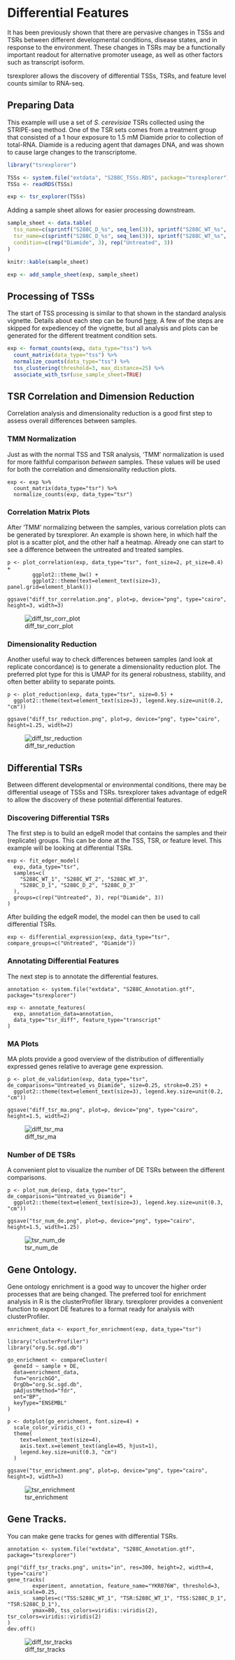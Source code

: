 
# Differential Features

It has been previously shown that there are pervasive changes in TSSs and TSRs between
different developmental conditions, disease states, and in response to the environment.
These changes in TSRs may be a functionally important readout for alternative promoter useage,
as well as other factors such as transcript isoform.

tsrexplorer allows the discovery of differential TSSs, TSRs, and feature level counts similar to RNA-seq.

## Preparing Data

This example will use a set of *S. cerevisiae* TSRs collected using the STRIPE-seq method.
One of the TSR sets comes from a treatment group that consisted of
a 1 hour exposure to 1.5 mM Diamide prior to collection of total-RNA.
Diamide is a reducing agent that damages DNA, and was shown to cause large changes to the transcriptome.

```r
library("tsrexplorer")

TSSs <- system.file("extdata", "S288C_TSSs.RDS", package="tsrexplorer")
TSSs <- readRDS(TSSs)

exp <- tsr_explorer(TSSs)
```
Adding a sample sheet allows for easier processing downstream.

```r
sample_sheet <- data.table(
  tss_name=c(sprintf("S288C_D_%s", seq_len(3)), sprintf("S288C_WT_%s", seq_len(3))),
  tsr_name=c(sprintf("S288C_D_%s", seq_len(3)), sprintf("S288C_WT_%s", seq_len(3))),
  condition=c(rep("Diamide", 3), rep("Untreated", 3))
)
```

```r
knitr::kable(sample_sheet)
```

```r
exp <- add_sample_sheet(exp, sample_sheet)
```

## Processing of TSSs

The start of TSS processing is similar to that shown in the standard analysis vignette.
Details about each step can be found [here](./TSR_ANALYSIS.md#processing-of-tsrs).
A few of the steps are skipped for expediencey of the vignette,
but all analysis and plots can be generated for the different treatment condition sets.

```r
exp <- format_counts(exp, data_type="tss") %>%
  count_matrix(data_type="tss") %>%
  normalize_counts(data_type="tss") %>%
  tss_clustering(threshold=3, max_distance=25) %>%
  associate_with_tsr(use_sample_sheet=TRUE)
```

## TSR Correlation and Dimension Reduction

Correlation analysis and dimensionality reduction is a good first step to assess overall differences between samples.

### TMM Normalization

Just as with the normal TSS and TSR analysis, 'TMM' normalization is used for more faithful comparison *between* samples.
These values will be used for both the correlation and dimensionality reduction plots.

```
exp <- exp %>%
  count_matrix(data_type="tsr") %>%
  normalize_counts(exp, data_type="tsr")
```

### Correlation Matrix Plots

After 'TMM' normalizing between the samples, various correlation plots can be generated by tsrexplorer.
An example is shown here, in which half the plot is a scatter plot, and the other half a heatmap.
Already one can start to see a difference between the untreated and treated samples.

```
p <- plot_correlation(exp, data_type="tsr", font_size=2, pt_size=0.4) +
        ggplot2::theme_bw() +
        ggplot2::theme(text=element_text(size=3), panel.grid=element_blank())

ggsave("diff_tsr_correlation.png", plot=p, device="png", type="cairo", height=3, width=3)
```

![diff_tsr_corr_plot](../inst/images/diff_tsr_correlation.png)

### Dimensionality Reduction

Another useful way to check differences between samples (and look at replicate concordance)
is to generate a dimensionality reduction plot.
The preferred plot type for this is UMAP for its general robustness, stability, and often better ability to separate points.

```
p <- plot_reduction(exp, data_type="tsr", size=0.5) +
  ggplot2::theme(text=element_text(size=3), legend.key.size=unit(0.2, "cm"))

ggsave("diff_tsr_reduction.png", plot=p, device="png", type="cairo", height=1.25, width=2)
```

![diff_tsr_reduction](../inst/images/diff_tsr_reduction.png)

## Differential TSRs

Between different developmental or environmental conditions, there may be differential useage of TSSs and TSRs.
tsrexplorer takes advantage of edgeR to allow the discovery of these potential differential features.

### Discovering Differential TSRs

The first step is to build an edgeR model that contains the samples and their (replicate) groups.
This can be done at the TSS, TSR, or feature level. This example will be looking at differential TSRs.

```
exp <- fit_edger_model(
  exp, data_type="tsr",
  samples=c(
    "S288C_WT_1", "S288C_WT_2", "S288C_WT_3",
    "S288C_D_1", "S288C_D_2", "S288C_D_3"
  ),
  groups=c(rep("Untreated", 3), rep("Diamide", 3))
)
```

After building the edgeR model, the model can then be used to call differential TSRs.

```
exp <- differential_expression(exp, data_type="tsr", compare_groups=c("Untreated", "Diamide"))
```
### Annotating Differential Features

The next step is to annotate the differential features.

```
annotation <- system.file("extdata", "S288C_Annotation.gtf", package="tsrexplorer")

exp <- annotate_features(
  exp, annotation_data=annotation,
  data_type="tsr_diff", feature_type="transcript"
)
```

### MA Plots

MA plots provide a good overview of the distribution of differentially expressed genes relative to average gene expression.

```
p <- plot_de_validation(exp, data_type="tsr", de_comparisons="Untreated_vs_Diamide", size=0.25, stroke=0.25) +
  ggplot2::theme(text=element_text(size=3), legend.key.size=unit(0.2, "cm"))

ggsave("diff_tsr_ma.png", plot=p, device="png", type="cairo", height=1.5, width=2)
```
![diff_tsr_ma](../inst/images/diff_tsr_ma.png)

### Number of DE TSRs

A convenient plot to visualize the number of DE TSRs between the different comparisons.

```
p <- plot_num_de(exp, data_type="tsr", de_comparisons="Untreated_vs_Diamide") +
  ggplot2::theme(text=element_text(size=3), legend.key.size=unit(0.3, "cm"))

ggsave("tsr_num_de.png", plot=p, device="png", type="cairo", height=1.5, width=1.25)
```
![tsr_num_de](../inst/images/tsr_num_de.png)

## Gene Ontology.

Gene ontology enrichment is a good way to uncover the higher order processes that are being changed.
The preferred tool for enrichment analysis in R is the clusterProfiler library.
tsrexplorer provides a convenient function to export DE features to a format ready for analysis with clusterProfiler.

```
enrichment_data <- export_for_enrichment(exp, data_type="tsr")

library("clusterProfiler")
library("org.Sc.sgd.db")

go_enrichment <- compareCluster(
  geneId ~ sample + DE,
  data=enrichment_data,
  fun="enrichGO",
  OrgDb="org.Sc.sgd.db",
  pAdjustMethod="fdr",
  ont="BP",
  keyType="ENSEMBL"
)

p <- dotplot(go_enrichment, font.size=4) +
  scale_color_viridis_c() +
  theme(
    text=element_text(size=4),
    axis.text.x=element_text(angle=45, hjust=1),
    legend.key.size=unit(0.3, "cm")
  )

ggsave("tsr_enrichment.png", plot=p, device="png", type="cairo", height=3, width=3)

```
![tsr_enrichment](../inst/images/tsr_enrichment.png)

## Gene Tracks.

You can make gene tracks for genes with differential TSRs.

```
annotation <- system.file("extdata", "S288C_Annotation.gtf", package="tsrexplorer")

png("diff_tsr_tracks.png", units="in", res=300, height=2, width=4, type="cairo")
gene_tracks(
        experiment, annotation, feature_name="YKR076W", threshold=3, axis_scale=0.25,
        samples=c("TSS:S288C_WT_1", "TSR:S288C_WT_1", "TSS:S288C_D_1", "TSR:S288C_D_1"),
        ymax=80, tss_colors=viridis::viridis(2), tsr_colors=viridis::viridis(2)
)
dev.off()
```
![diff_tsr_tracks](../inst/images/diff_tsr_tracks.png)
